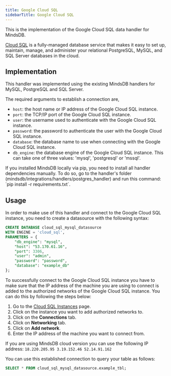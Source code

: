 ```yaml
---
title: Google Cloud SQL
sidebarTitle: Google Cloud SQL
---
```


This is the implementation of the Google Cloud SQL data handler for MindsDB.

[Cloud SQL](https://cloud.google.com/sql) is a fully-managed database service that makes it easy to set up, maintain, manage, and administer your relational PostgreSQL, MySQL, and SQL Server databases in the cloud.
## Implementation
This handler was implemented using the existing MindsDB handlers for MySQL, PostgreSQL and SQL Server.

The required arguments to establish a connection are,
* `host`: the host name or IP address of the Google Cloud SQL instance.
* `port`: the TCP/IP port of the Google Cloud SQL instance.
* `user`: the username used to authenticate with the Google Cloud SQL instance.
* `password`: the password to authenticate the user with the Google Cloud SQL instance.
* `database`: the database name to use when connecting with the Google Cloud SQL instance.
* `db_engine`: the database engine of the Google Cloud SQL instance. This can take one of three values: 'mysql', 'postgresql' or 'mssql'.


<Tip>
    If you installed MindsDB locally via pip, you need to install all handler dependencies manually. To do so, go to the
    handler's folder (mindsdb/integrations/handlers/postgres_handler) and run this command: `pip install -r
    requirements.txt`.
</Tip>

## Usage

In order to make use of this handler and connect to the Google Cloud SQL instance, you need to create a datasource with the following syntax:

```sql
CREATE DATABASE cloud_sql_mysql_datasource
WITH ENGINE = 'cloud_sql',
PARAMETERS = {
    "db_engine": "mysql",
    "host": "53.170.61.16",
    "port": 3306,
    "user": "admin",
    "password": "password",
    "database": "example_db"
};
```
To successfully connect to the Google Cloud SQL instance you have to make sure that the IP address of the machine you are using to connect is added to the authorized networks of the Google Cloud SQL instance. You can do this by following the steps below:

1. Go to the [Cloud SQL Instances](https://console.cloud.google.com/sql/instances) page.
2. Click on the instance you want to add authorized networks to.
3. Click on the **Connections** tab.
4. Click on **Networking** tab.
5. Click on **Add network**.
5. Enter the IP address of the machine you want to connect from.

If you are using MindsDB cloud version you can use the following IP address: `
18.220.205.95
3.19.152.46
52.14.91.162
`

You can use this established connection to query your table as follows:

```sql
SELECT * FROM cloud_sql_mysql_datasource.example_tbl;
```
